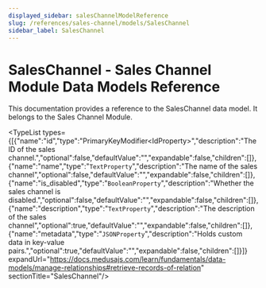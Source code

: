 ```yaml
---
displayed_sidebar: salesChannelModelReference
slug: /references/sales-channel/models/SalesChannel
sidebar_label: SalesChannel
---
```



# SalesChannel - Sales Channel Module Data Models Reference

This documentation provides a reference to the SalesChannel data model. It belongs to the Sales Channel Module.

<SourceCodeLink link="https://github.com/medusajs/medusa/blob/394226b5c18d11072da826ed6a07d4e602e62f18/packages/modules/sales-channel/src/models/sales-channel.ts#L3" />

<TypeList types={[{"name":"id","type":"PrimaryKeyModifier&#60;IdProperty&#62;","description":"The ID of the sales channel.","optional":false,"defaultValue":"","expandable":false,"children":[]},{"name":"name","type":"`TextProperty`","description":"The name of the sales channel","optional":false,"defaultValue":"","expandable":false,"children":[]},{"name":"is_disabled","type":"`BooleanProperty`","description":"Whether the sales channel is disabled.","optional":false,"defaultValue":"","expandable":false,"children":[]},{"name":"description","type":"`TextProperty`","description":"The description of the sales channel","optional":true,"defaultValue":"","expandable":false,"children":[]},{"name":"metadata","type":"`JSONProperty`","description":"Holds custom data in key-value pairs.","optional":true,"defaultValue":"","expandable":false,"children":[]}]} expandUrl="https://docs.medusajs.com/learn/fundamentals/data-models/manage-relationships#retrieve-records-of-relation" sectionTitle="SalesChannel"/>
